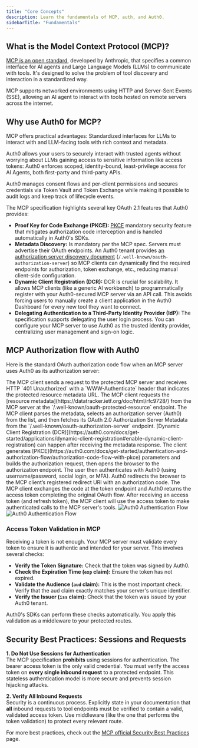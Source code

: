 ```yaml
---
title: "Core Concepts"
description: Learn the fundamentals of MCP, auth, and Auth0.
sidebarTitle: "Fundamentals"
---
```


## What is the Model Context Protocol (MCP)?

[MCP is an open standard](https://modelcontextprotocol.io), developed by Anthropic, that specifies a common interface for AI agents and Large Language Models (LLMs) to communicate with tools. It's designed to solve the problem of tool discovery and interaction in a standardized way.

MCP supports networked environments using HTTP and Server-Sent Events (SSE), allowing an AI agent to interact with tools hosted on remote servers across the internet.

## Why use Auth0 for MCP?

MCP offers practical advantages: Standardized interfaces for LLMs to interact with and LLM-facing tools with rich context and metadata.

Auth0 allows your users to securely interact with trusted agents without worrying about LLMs gaining access to sensitive information like access tokens: Auth0 enforces scoped, identity-bound, least-privilege access for AI Agents, both first-party and third-party APIs.

Auth0 manages consent flows and per-client permissions and secures credentials via Token Vault and Token Exchange while making it possible to audit logs and keep track of lifecycle events.

The MCP specification highlights several key OAuth 2.1 features that Auth0 provides:

* **Proof Key for Code Exchange (PKCE):** [PKCE](https://auth0.com/docs/get-started/authentication-and-authorization-flow/authorization-code-flow-with-pkce) mandatory security feature that mitigates authorization code interception and is handled automatically in Auth0's SDKs.  
* **Metadata Discovery:** Is mandatory per the MCP spec. Servers must advertise their OAuth endpoints. An Auth0 tenant provides [an authorization server discovery document](https://auth0.com/docs/get-started/applications/configure-applications-with-oidc-discovery#configure-applications-with-oauth-2-0-authorization-server-metadata) (`/.well-known/oauth-authorization-server`) so MCP clients can dynamically find the required endpoints for authorization, token exchange, etc., reducing manual client-side configuration.  
* **Dynamic Client Registration (DCR):** DCR is crucial for scalability. It allows MCP clients (like a generic AI workbench) to programmatically register with your Auth0-secured MCP server via an API call. This avoids forcing users to manually create a client application in the Auth0 Dashboard for every new tool they want to connect.  
* **Delegating Authentication to a Third-Party Identity Provider (IdP):** The specification supports delegating the user login process. You can configure your MCP server to use Auth0 as the trusted identity provider, centralizing user management and sign-on logic.

## MCP Authorization flow with Auth0 

Here is the standard OAuth authorization code flow when an MCP server uses Auth0 as its authorization server:

<Steps>
  <Step>
    The MCP client sends a request to the protected MCP server and receives HTTP `401 Unauthorized` with a `WWW-Authenticate` header that indicates the protected resource metadata URL.
  </Step>
  <Step>
    The MCP client requests the [resource metadata](https://datatracker.ietf.org/doc/html/rfc9728/) from the MCP server at the `/.well-known/oauth-protected-resource` endpoint.
  </Step>
  <Step>
    The MCP client parses the metadata, selects an authorization server (Auth0) from the list, and then fetches its OAuth 2.0 Authorization Server Metadata from the `/.well-known/oauth-authorization-server` endpoint. [Dynamic Client Registration (DCR)](https://auth0.com/docs/get-started/applications/dynamic-client-registration#enable-dynamic-client-registration) can happen after receiving the metadata response.
  </Step>
  <Step>
    The client generates [PKCE](https://auth0.com/docs/get-started/authentication-and-authorization-flow/authorization-code-flow-with-pkce) parameters and builds the authorization request, then opens the browser to the authorization endpoint.
  </Step>
  <Step>
    The user then authenticates with Auth0 (using username/password, social login, or MFA). Auth0 redirects the browser to the MCP client’s registered redirect URI with an authorization code.
  </Step>
  <Step>
    The MCP client exchanges the code at the token endpoint and Auth0 returns the access token completing the original OAuth flow.
  </Step>
  <Step>
    After receiving an access token (and refresh token), the MCP client will use the access token to make authenticated calls to the MCP server's tools.
  </Step>
</Steps>

<Frame caption="MCP Authorization flow with Auth0">
  <img
    className="hidden dark:block"
    src="/img/mcp/mcp_auth_flow_dark.png"
    alt="Auth0 Authentication Flow"
  />
  <img
    className="block dark:hidden"
    src="/img/mcp/mcp_auth_flow_light.png"
    alt="Auth0 Authentication Flow"
  />
</Frame>

### Access Token Validation in MCP

Receiving a token is not enough. Your MCP server must validate every token to ensure it is authentic and intended for your server. This involves several checks:

* **Verify the Token Signature:** Check that the token was signed by Auth0.  
* **Check the Expiration Time (`exp` claim):** Ensure the token has not expired.  
* **Validate the Audience (`aud` claim):** This is the most important check. Verify that the aud claim exactly matches your server's unique identifier.  
* **Verify the Issuer (`iss` claim):** Check that the token was issued by your Auth0 tenant.

Auth0's SDKs can perform these checks automatically. You apply this validation as a middleware to your protected routes.

## Security Best Practices: Sessions and Requests

**1. Do Not Use Sessions for Authentication**  
The MCP specification **prohibits** using sessions for authentication. The bearer access token is the only valid credential. You must verify the access token on **every single inbound request** to a protected endpoint. This stateless authentication model is more secure and prevents session hijacking attacks.

**2. Verify All Inbound Requests**  
Security is a continuous process. Explicitly state in your documentation that **all** inbound requests to tool endpoints must be verified to contain a valid, validated access token. Use middleware (like the one that performs the token validation) to protect every relevant route.

For more best practices, check out the [MCP official Security Best Practices](https://modelcontextprotocol.io/specification/2025-06-18/basic/security_best_practices) page.
